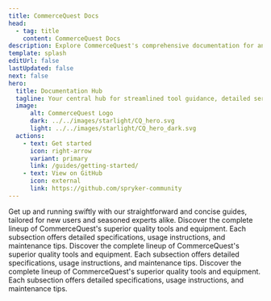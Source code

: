 ```yaml
---
title: CommerceQuest Docs
head:
  - tag: title
    content: CommerceQuest Docs
description: Explore CommerceQuest's comprehensive documentation for an in-depth look at our community tools and services. 
template: splash
editUrl: false
lastUpdated: false
next: false
hero:
  title: Documentation Hub
  tagline: Your central hub for streamlined tool guidance, detailed service docs, and project support.
  image:
      alt: CommerceQuest Logo
      dark: ../../images/starlight/CQ_hero.svg
      light: ../../images/starlight/CQ_hero_dark.svg
  actions:
    - text: Get started
      icon: right-arrow
      variant: primary
      link: /guides/getting-started/
    - text: View on GitHub
      icon: external
      link: https://github.com/spryker-community
---
```


<CardGrid stagger>

  <Card title="Quick Start Guides" icon="document">
    Get up and running swiftly with our straightforward and concise guides, tailored for new users and seasoned experts alike.
  </Card>

  <Card title="Tools & Equipment" icon="seti:eslint">
    Discover the complete lineup of CommerceQuest's superior quality tools and equipment. Each subsection offers detailed specifications, usage instructions, and maintenance tips.
  </Card>

   <Card title="Community Services" icon="seti:puppet">
    Discover the complete lineup of CommerceQuest's superior quality tools and equipment. Each subsection offers detailed specifications, usage instructions, and maintenance tips.
  </Card>

   <Card title="Advanced Topics" icon="seti:terraform">
    Discover the complete lineup of CommerceQuest's superior quality tools and equipment. Each subsection offers detailed specifications, usage instructions, and maintenance tips.
  </Card>
</CardGrid>
